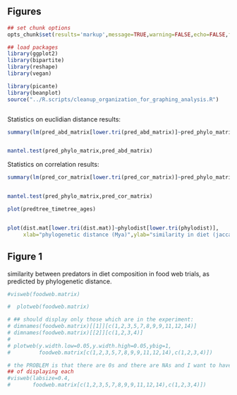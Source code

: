 ## Figures

```r
## set chunk options
opts_chunk$set(results='markup',message=TRUE,warning=FALSE,echo=FALSE,fig.cap=FALSE,dev="pdf")

## load packages
library(ggplot2)
library(bipartite)
library(reshape)
library(vegan)

library(picante)
library(beanplot)
source("../R.scripts/cleanup_organization_for_graphing_analysis.R")



```

Statistics on euclidian distance results:
```r
summary(lm(pred_abd_matrix[lower.tri(pred_abd_matrix)]~pred_phylo_matrix[lower.tri(pred_phylo_matrix)]))


mantel.test(pred_phylo_matrix,pred_abd_matrix)
```

Statistics on correlation results:

```r
summary(lm(pred_cor_matrix[lower.tri(pred_cor_matrix)]~pred_phylo_matrix[lower.tri(pred_phylo_matrix)]))


mantel.test(pred_phylo_matrix,pred_cor_matrix)
```



```r
plot(predtree_timetree_ages)
```

```r

```


```r
plot(dist.mat[lower.tri(dist.mat)]~phylodist[lower.tri(phylodist)],
     xlab="phylogenetic distance (Mya)",ylab="similarity in diet (jaccard index)")
```
## Figure 1
similarity between predators in diet composition in food web trials, as predicted by phylogenetic distance. 


```r
#visweb(foodweb.matrix)
```

```r
#  plotweb(foodweb.matrix)
```

```r
# ## should display only those which are in the experiment:
# dimnames(foodweb.matrix)[[1]][c(1,2,3,5,7,8,9,9,11,12,14)]
# dimnames(foodweb.matrix)[[2]][c(1,2,3,4)]
# 
# plotweb(y.width.low=0.05,y.width.high=0.05,ybig=1,
#         foodweb.matrix[c(1,2,3,5,7,8,9,9,11,12,14),c(1,2,3,4)])
```

```r
# the PROBLEM is that there are 0s and there are NAs and I want to have a means
## of displaying each
#visweb(labsize=0.4,
#       foodweb.matrix[c(1,2,3,5,7,8,9,9,11,12,14),c(1,2,3,4)])

```


